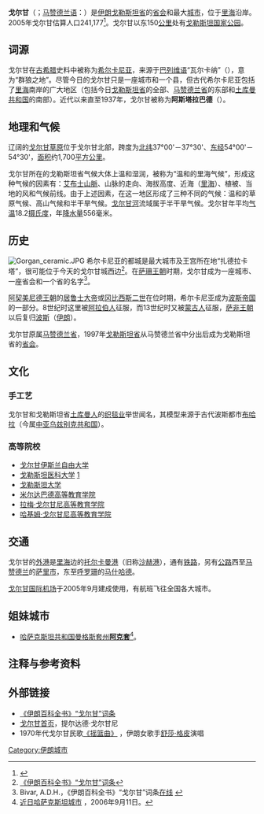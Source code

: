 {{noteTA
|1=zh-hans:戈勒斯坦;zh-tw:哥勒斯坦;
|2=zh-hans:戈尔甘;zh-tw:哥干;
}}
{{Infobox settlement
  |official_name          = 戈尔甘
  |native_name            = گرگان 
  |motto                  = 
  |image_skyline          = 
  |imagesize              = 
  |image_caption          = 
  |image_flag             = 
  |image_seal             = 
  |image_map              = 
  |mapsize                = 
  |map_caption            = 
  |pushpin_map            = Iran <!-- the name of a location map as per http://en.wikipedia.org/wiki/Template:Location_map -->
  |pushpin_label_position = bottom <!-- the position of the pushpin label: left, right, top, bottom, none -->
  |pushpin_map_caption    =
  |pushpin_mapsize        =
|subdivision_type       = [[国家列表|国家]]
|subdivision_name       = {{IRN}} 
|subdivision_type1      = [[伊朗省份|省份]]
|subdivision_name1      = [[戈勒斯坦省|戈勒斯坦省]]
|subdivision_type2      = 县
|subdivision_name2      = [[戈尔甘县|戈尔甘县]]
  |leader_title           = 戈尔甘市市长及戈尔甘县县长（2008年）
  |leader_name            = 加法尔·戈尔津
  |established_title      = 
  |established_date       = 
  |area_magnitude         = 
  |area_total_km2             = 1700
  |area_total_sq_mi        = 656
  |area_land_km2              = 
  |area_land_sq_mi         = 
  |area_water_km2             = 
  |area_water_sq_mi        = 
  |area_water_percent     = 
  |area_urban_km2             = 
  |area_urban_sq_mi        = 
  |area_metro_km2             = 
  |area_metro_sq_mi        = 
  |population_as_of       = 2005
  |population_note        = 
  |population_total       = 241,177
  |population_metro       = 
  |population_urban       = 
  |population_density_km2     = 141.47
  |population_density_sq_mi = 367.65
  |timezone               = [[伊朗标准时间|IRST]]
  |utc_offset             = +3:30
  |timezone_DST           = 
  |utc_offset_DST         = +4:30
  |latd = 36 | latm = 50 | lats =  | latNS = N
  |longd = 54 | longm = 29 | longs =  | longEW = E
  |elevation_m              = 
  |elevation_ft           = 
  |footnotes              = 
}}
'''戈尔甘'''（{{lang-fa|'''گرگان'''}}{{IPA-fa|ɡoɾˈɡɒːn||Gorgan.ogg}}；[[马赞德兰语|马赞德兰语]]：'''{{lang|mzn|Vərgan}}'''）是[[伊朗|伊朗]][[戈勒斯坦省|戈勒斯坦省]]的[[首府|省会]]和最大[[城市|城市]]，位于[[里海|里海]]沿岸。2005年戈尔甘估算人口241,177<ref>{{Cite web |url=http://www.mongabay.com/igapo/2005_world_city_populations/Iran.html |title=伊朗人口 |accessdate=2009-08-25 |archive-date=2012-08-13 |archive-url=https://www.webcitation.org/69skcZCru?url=http://www.mongabay.com/igapo/2005_world_city_populations/Iran.html |dead-url=no }}</ref>。戈尔甘以东150[[公里|公里]]处有[[戈勒斯坦国家公园|戈勒斯坦国家公园]]。

{{Coord|36|50|N|54|29|E|type:city|display=title}}

== 词源 ==
戈尔甘在[[古希腊|古希腊]]史料中被称为[[希尔卡尼亚|希尔卡尼亚]]，来源于[[中古波斯语|巴列维语]]“瓦尔卡纳”（{{lang|fa|Varkâna}}），意为“群狼之地”。尽管今日的戈尔甘只是一座城市和一个县，但古代希尔卡尼亚包括了[[里海|里海]]南岸的广大地区（包括今日[[戈勒斯坦省|戈勒斯坦省]]的全部、[[马赞德兰省|马赞德兰省]]的东部和[[土库曼共和国|土库曼共和国]]的南部）。近代以来直至1937年，戈尔甘被称为'''阿斯塔拉巴德'''（{{lang-fa|'''استرآباد'''}}）。

== 地理和气候 ==

辽阔的[[戈尔甘草原|戈尔甘草原]]位于戈尔甘北部，跨度为[[北纬|北纬]]37°00'－37°30'、[[东经|东经]]54°00'－54°30'，[[面积|面积]]约1,700[[平方公里|平方公里]]。

戈尔甘所在的戈勒斯坦省气候大体上温和湿润，被称为“温和的里海气候”，形成这种气候的因素有：[[艾布士山脈|艾布士山脈]]、山脉的走向、海拔高度、近海（[[里海|里海]]）、植被、当地的风和气候前线。由于上述因素，在这一地区形成了三种不同的气候：温和的草原气候、高山气候和半干旱气候。[[戈尔甘河|戈尔甘河]]流域属于半干旱气候。戈尔甘年平均[[气温|气温]]18.2[[摄氏度|摄氏度]]，年[[降水量|降水量]]556毫米。

{{Weather box
|width = auto
|location = Gorgan
|metric first = yes
|single line = yes
|Jan record high C = 29
|Feb record high C = 32.4
|Mar record high C = 35
|Apr record high C = 39
|May record high C = 43
|Jun record high C = 45
|Jul record high C = 44
|Aug record high C = 44
|Sep record high C = 41.6
|Oct record high C = 39
|Nov record high C = 36
|Dec record high C = 29.2
|Jan high C = 12.4
|Feb high C = 13.1
|Mar high C = 15.3
|Apr high C = 21.2
|May high C = 26.9
|Jun high C = 30.9
|Jul high C = 32.6
|Aug high C = 32.7
|Sep high C = 29.9
|Oct high C = 24.8
|Nov high C = 18.8
|Dec high C = 14.3
|Jan mean C = 7.9
|Feb mean C = 8.5
|Mar mean C = 10.7
|Apr mean C = 16.0
|May mean C = 21.2
|Jun mean C = 25.4
|Jul mean C = 27.7
|Aug mean C = 27.8
|Sep mean C = 24.8
|Oct mean C = 19.4
|Nov mean C = 13.9
|Dec mean C = 9.8
|Jan low C = 3.4
|Feb low C = 3.8
|Mar low C = 6.1
|Apr low C = 10.7
|May low C = 15.5
|Jun low C = 19.9
|Jul low C = 22.8
|Aug low C = 22.9
|Sep low C = 19.6
|Oct low C = 13.9
|Nov low C = 8.9
|Dec low C = 5.2
|Jan record low C = −10
|Feb record low C = −6
|Mar record low C = −3.2
|Apr record low C = 0
|May record low C = 2.8
|Jun record low C = 10
|Jul record low C = 15
|Aug record low C = 13
|Sep record low C = 9
|Oct record low C = 3
|Nov record low C = −2
|Dec record low C = −7
|precipitation colour=green
|Jan precipitation mm = 55.0
|Feb precipitation mm = 55.8
|Mar precipitation mm = 79.4
|Apr precipitation mm = 52.8
|May precipitation mm = 44.1
|Jun precipitation mm = 33.4
|Jul precipitation mm = 22.2
|Aug precipitation mm = 27.3
|Sep precipitation mm = 38.9
|Oct precipitation mm = 66.1
|Nov precipitation mm = 68.5
|Dec precipitation mm = 57.5
|Jan precipitation days = 7.4
|Feb precipitation days = 8.0
|Mar precipitation days = 10.5
|Apr precipitation days = 8.0
|May precipitation days = 6.1
|Jun precipitation days = 4.2
|Jul precipitation days = 3.7
|Aug precipitation days = 4.2
|Sep precipitation days = 5.2
|Oct precipitation days = 5.7
|Nov precipitation days = 6.7
|Dec precipitation days = 6.8
|unit precipitation days = 1.0 mm
|Jan humidity = 73
|Feb humidity = 73
|Mar humidity = 74
|Apr humidity = 72
|May humidity = 67
|Jun humidity = 64
|Jul humidity = 65
|Aug humidity = 68
|Sep humidity = 69
|Oct humidity = 70
|Nov humidity = 73
|Dec humidity = 74
|Jan sun = 135.3
|Feb sun = 128.1
|Mar sun = 132.3
|Apr sun = 164.6
|May sun = 207.6
|Jun sun = 220.4
|Jul sun = 221.9
|Aug sun = 220.5
|Sep sun = 196.3
|Oct sun = 196.4
|Nov sun = 151.1
|Dec sun = 132.8
|source 1 = [http://irimo.ir/english/monthly&annual/admin2.asp?CODE=55 Synoptic Stations Statistics]
|date=November 2011
}}

== 历史 ==
{{Main|希尔卡尼亚}}
[[File:Gorgan_ceramic.JPG|thumb]]
希尔卡尼亚的都城是最大城市及王宫所在地“扎德拉卡塔”，很可能位于今天的戈尔甘城西边<ref>[http://www.iranica.com/newsite/index.isc?Article=http://www.iranica.com/newsite/articles/unicode/v11f2/v11f2034a5.html 《伊朗百科全书》“戈尔甘”词条]{{dead link|date=2017年12月 |bot=InternetArchiveBot |fix-attempted=yes }}</ref>。在[[萨珊王朝|萨珊王朝]]时期，戈尔甘成为一座城市、一座省会和一个省的名字<ref name="Iranica-Bivar">Bivar, A.D.H.，《伊朗百科全书》“戈尔甘”词条[http://www.iranica.com 在线] {{Wayback|url=http://www.iranica.com/ |date=20190416193911 }}</ref>。

[[阿契美尼德王朝|阿契美尼德王朝]]的[[居鲁士大帝|居鲁士大帝]]或[[冈比西斯二世|冈比西斯二世]]在位时期，希尔卡尼亚成为[[波斯帝国|波斯帝国]]的一部分。8世纪时这里被[[阿拉伯人|阿拉伯人]]征服，而13世纪时又被[[蒙古人|蒙古人]]征服，[[萨非王朝|萨非王朝]]以后复归[[波斯|波斯]]（[[伊朗|伊朗]]）。

戈尔甘原属[[马赞德兰省|马赞德兰省]]，1997年[[戈勒斯坦省|戈勒斯坦省]]从马赞德兰省中分出后成为戈勒斯坦省的[[首府|省会]]。

== 文化 ==
=== 手工艺 ===
戈尔甘和戈勒斯坦省[[土库曼人|土库曼人]]的[[波斯地毯|织毯业]]举世闻名，其模型来源于古代波斯都市[[布哈拉|布哈拉]]（今属[[中亚|中亚]][[乌兹别克共和国|乌兹别克共和国]]）。

=== 高等院校 ===
* [[戈尔甘伊斯兰自由大学|戈尔甘伊斯兰自由大学]]
* [[戈勒斯坦医科大学|戈勒斯坦医科大学]] [http://www.goums.ac.ir/] {{Wayback|url=http://www.goums.ac.ir/ |date=20210321043003 }}
* [[戈勒斯坦大学|戈勒斯坦大学]]
* [[米尔达巴德高等教育学院|米尔达巴德高等教育学院]]
* [[拉梅·戈尔甘尼高等教育学院|拉梅·戈尔甘尼高等教育学院]]
* [[哈基姆·戈尔甘尼高等教育学院|哈基姆·戈尔甘尼高等教育学院]]

== 交通 ==
戈尔甘的[[港口|外港]]是[[里海|里海]]边的[[托尔卡曼港|托尔卡曼港]]（旧称[[沙赫港|沙赫港]]），通有[[铁路|铁路]]，另有[[公路|公路]]西至[[马赞德兰|马赞德兰]]的[[萨里市|萨里市]]，东至[[呼罗珊|呼罗珊]]的[[马什哈德|马什哈德]]。

[[戈尔甘国际机场|戈尔甘国际机场]]于2005年9月建成使用，有航班飞往全国各大城市。

== 姐妹城市 ==
* {{flagicon|Kazakhstan}} [[哈萨克斯坦共和国|哈萨克斯坦共和国]][[曼格斯套州|曼格斯套州]]'''[[阿克套|阿克套]]'''<ref>[http://www.kz-today.kz/index.php?lang=rus&uin=1138536468&chapter=1153399502 近日哈萨克斯坦城市] {{webarchive|url=https://web.archive.org/web/20080604011841/http://www.kz-today.kz/index.php?lang=rus |date=2008-06-04 }}，2006年9月11日。</ref>。

== 注释与参考资料 ==
{{Reflist}}

== 外部链接 ==
* [http://www.iranica.com/newsite/index.isc?Article=http://www.iranica.com/newsite/articles/v11f2/v11f2034a1.html 《伊朗百科全书》“戈尔甘”词条]{{dead link|date=2017年12月 |bot=InternetArchiveBot |fix-attempted=yes }}
* [https://archive.is/20130113214328/http://medlem.spray.se/davidgorgan/ 戈尔甘首页]，提尔达德·戈尔甘尼
* 1970年代戈尔甘民歌[http://www.iranian.com/ram/Shusha/10.ram 《摇篮曲》] {{Wayback|url=http://www.iranian.com/ram/Shusha/10.ram |date=20090319212055 }}，伊朗女歌手[[舒莎·格皮|舒莎·格皮]]演唱

[[Category:伊朗城市|Category:伊朗城市]]